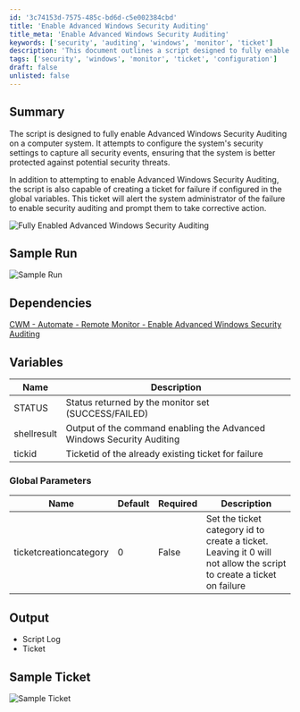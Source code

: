 ```yaml
---
id: '3c74153d-7575-485c-bd6d-c5e002384cbd'
title: 'Enable Advanced Windows Security Auditing'
title_meta: 'Enable Advanced Windows Security Auditing'
keywords: ['security', 'auditing', 'windows', 'monitor', 'ticket']
description: 'This document outlines a script designed to fully enable Advanced Windows Security Auditing on a computer system. It configures security settings to capture all security events and can create a ticket for failures to alert system administrators.'
tags: ['security', 'windows', 'monitor', 'ticket', 'configuration']
draft: false
unlisted: false
---
```

## Summary

The script is designed to fully enable Advanced Windows Security Auditing on a computer system. It attempts to configure the system's security settings to capture all security events, ensuring that the system is better protected against potential security threats.

In addition to attempting to enable Advanced Windows Security Auditing, the script is also capable of creating a ticket for failure if configured in the global variables. This ticket will alert the system administrator of the failure to enable security auditing and prompt them to take corrective action.

![Fully Enabled Advanced Windows Security Auditing](../../../static/img/Enable-Advanced-Windows-Security-Auditing-Globals,-Autofix/image_1.png)

## Sample Run

![Sample Run](../../../static/img/Enable-Advanced-Windows-Security-Auditing-Globals,-Autofix/image_2.png)

## Dependencies

[CWM - Automate - Remote Monitor - Enable Advanced Windows Security Auditing](https://proval.itglue.com/DOC-5078775-12413446)

## Variables

| Name        | Description                                                   |
|-------------|---------------------------------------------------------------|
| STATUS      | Status returned by the monitor set (SUCCESS/FAILED)          |
| shellresult | Output of the command enabling the Advanced Windows Security Auditing |
| tickid      | Ticketid of the already existing ticket for failure           |

### Global Parameters

| Name                    | Default | Required | Description                                                                                               |
|-------------------------|---------|----------|-----------------------------------------------------------------------------------------------------------|
| ticketcreationcategory   | 0       | False    | Set the ticket category id to create a ticket. Leaving it 0 will not allow the script to create a ticket on failure |

## Output

- Script Log
- Ticket

## Sample Ticket

![Sample Ticket](../../../static/img/Enable-Advanced-Windows-Security-Auditing-Globals,-Autofix/image_3.png)












